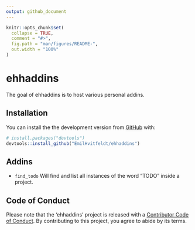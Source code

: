 ```yaml
---
output: github_document
---
```


<!-- README.md is generated from README.Rmd. Please edit that file -->

```r
knitr::opts_chunk$set(
  collapse = TRUE,
  comment = "#>",
  fig.path = "man/figures/README-",
  out.width = "100%"
)
```
# ehhaddins

<!-- badges: start -->
<!-- badges: end -->

The goal of ehhaddins is to host various personal addins.

## Installation

You can install the the development version from [GitHub](https://github.com/) with:

``` r
# install.packages("devtools")
devtools::install_github("EmilHvitfeldt/ehhaddins")
```

## Addins

- `find_todo` Will find and list all instances of the word "TODO" inside a project.

## Code of Conduct

Please note that the 'ehhaddins' project is released with a [Contributor Code of Conduct](CODE_OF_CONDUCT.md). By contributing to this project, you agree to abide by its terms.
